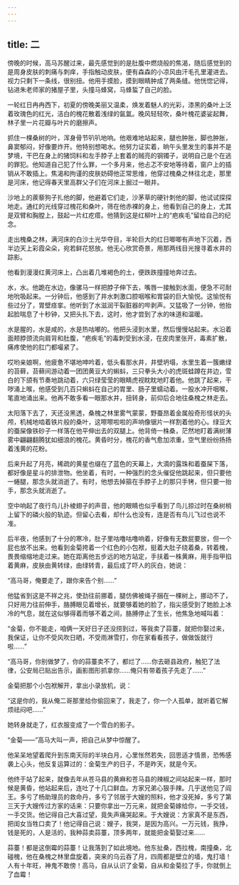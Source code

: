 ```yaml
---
---
---
```

title: 二
---




傍晚的时候，高马苏醒过来，最先感觉到的是肚腹中燃烧般的焦渴，随后感觉到的是周身皮肤的刺痛与刺痒，手指触动皮肤，便有森森的小凉风由汗毛孔里灌进去。视力只剩下一条线，很别扭。他用手摸脸，摸到眼睛肿成了两条缝。他恍惚记得，钻进朱老师家的猪屋子里，头撞马蜂窝，马蜂蜇了自己的脸。

一轮红日冉冉西下，初夏的傍晚美丽又温柔，焕发着魅人的光彩，漆黑的桑叶上泛着玫瑰色的红光，洁白的槐花散着浅绿的氤氲。晚风轻轻吹，桑叶槐花婆娑起舞，林子里一片花瓣与叶片的磨擦声。

抓住一棵桑树的叶，浑身骨节叭叭地响。他艰难地站起来，腿也肿胀，脚也肿胀，鼻窦郁闷，好像要炸开。他特别想喝水。他努力证实着，晌午头里发生的事并不是梦境，干巴在身上的猪饲料和左手脖子上套着的贼亮的钢镯子，说明自己是个在逃的罪犯。他知道自己犯了什么罪，一个多月来，他忐忑不安地等待着，窗户上的插销从不敢插上。焦渴和拘谨的皮肤妨碍他正常思维，他穿过槐桑之林往北走，那里是河床，他记得春天里高群父子们在河床上掘过一眼井。

沙地上的蒺藜狗子扎他的脚，他避着它们走，沙茅草的硬针刺他的脚，他试试探探地走。通红的光线穿过槐花和桑叶，筛在他赤裸的身上，他看到自己的身上，尤其是双臂和胸膛上，鼓起一片红疙瘩。他猜到这是红柳叶上的“疤疾毛”留给自己的纪念。

走出槐桑之林，满河床的白沙土光华夺目，半轮巨大的红日唧唧有声地下沉着，西半边天上彩霞朵朵，宛若鲜花怒放。他无心欣赏奇景，用那两线目光搜寻着水井的踪影。

他看到漫漫红黄河床上，凸出着几堆褐色的土，便跌跌撞撞地奔过去。

水，水。他跪在水边，像骡马一样把脖子伸下去，嘴唇一接触到水面，便急不可耐地吮吸起来。一分钟后，他感到了井水刺激口腔咽喉和胃袋的巨大愉悦。这愉悦有些过分了，胃壁痉挛。他听到了水滋润干裂脏器的哔剥声。又猛吸了一分钟，他抬起脸喘息了十秒钟，又把头扎下去，这时，他才尝到了水的味道和温暖。

水是腥的，水是咸的，水是热咕嘟的。他把头浸到水里，然后慢慢站起来。水沿着面颊脖颈流向肩背和肚腹，“疤疾毛”的毒刺受到水浸，在皮肉里张开，毒素扩散，痛疼使他的肛门都嘬紧了。

哎哟亲娘啊，他疲惫不堪地呻吟着，低头看那水井，井壁坍塌，水里生着一簇嫩绿的苔藓，苔藓间游动着一团团黄豆大的蝌蚪，三只拳头大小的虎斑蛙蹲在井边，雪白的下颌有节奏地跳动着，六只绿莹莹的眼睛虎视眈眈地盯着他。他跳了起来，干哕涌上喉，他感受到几百只蝌蚪在自己的胃里、肠子里蠕动着。一股水冲开咽喉，笔直地涌出来。他再不敢多看一眼那水井，扭转身，前仰后合地往桑槐之林走去。

太阳落下去了，天还没黑透，桑槐之林里雾气蒙蒙，野蚕昂着金属般奇形怪状的头颅，机械地啮着铁片般的桑叶，这嚓嚓啦啦的声响像锯片一样割着他的心。绿豆大的蚕屎像铁砂子一样落在他平伸出去的双腿上。他背倚一株桑，茫然地盯着满树薄雾中翩翩翻腾犹如细浪的槐花。黄昏时分，槐花的香气愈加浓重，空气里纷纷扬扬着浅黄的花粉。

后来升起了月亮，稀疏的黄星也缀在了蓝色的天幕上，大滴的露珠和着蚕屎下落，都好像是星斗的排泄物。他坐着，有时，一种强烈的念头催促他跳起来，但只要他一蜷腿，那念头就消逝了。有时，他想去掉箍在手脖子上的那只手铐，但只要一抬手，那念头就消逝了。

空中响起了夜行鸟儿扑棱翅子的声音，他的眼睛也似乎看到了鸟儿掠过时在桑树梢上留下的磷火般的轨迹。但留心去看，却什么也没有，连是否有鸟儿飞过也说不准。

后半夜，他感到了十分的寒冷，肚子里咕噜咕噜响着，好像有无数屁要放，但一个屁也放不出来。他看到金菊挎着一个红色的小包袱，挺着大肚子绕着桑，转着槐，畏畏缩缩地走过来。她在距离他五步远的地方站定，手扶着一株黄麻，用手指甲掐着黄麻，皮肤由黄转绿，由绿转青，最后成了吓人的灰白，她说：

“高马哥，俺要走了，跟你来告个别……”

他猛省到这是不祥之兆，使劲往前挪着，腿仿佛被绳子捆在一棵树上，挪动不了，只好用力往前伸手，胳膊眼见着增长，就要够着她的脸了，指尖感受到了她脸上冰冷的气息，就在这似够得着而够不着之间，胳膊停止了生长，他焦急地喊叫着：

“金菊，你不能走，咱俩一天好日子还没捞到过，等我卖了蒜薹，就把你娶过来，我保证，让你不受风吹日晒，不受雨淋雪打，你在家看看孩子，做做饭就行啦……”

“高马哥，你别做梦了，你的蒜薹卖不了，都烂了……你去砸县政府，触犯了法律，公安局已贴出告示，画影图形抓拿你……俺只有带着孩子先走了……”

金菊把那个小包袱解开，拿出小录放机，说：

“这是你的，我从俺二哥那里给你偷回来了，我走了，你一个人孤单，就听着它解烦祛闷吧……”

她转身就走了，红衣服变成了一个雪白的影子。

“金菊——”高马大叫一声，把自己从梦中惊醒了。

他呆呆地望着爬升到东南天际的半块白月，心里怅然若失，回思适才情景，恐怖感袭上心头，他反复运算过的：金菊生产的日子，不是昨天，就是今天。

他终于站了起来，就像去年从苍马县的黄麻和苍马县的辣椒之间站起来一样，那时候是黄昏，他站起来后，连吐了十几口鲜血。方家兄弟心狠手辣。几乎送他见了阎王。多亏了杨助理员的救命丹，多亏了邻居于大嫂的照料，他才没死掉，多亏了第三天于大嫂传过方家的话来：只要你拿出一万元来，就把金菊嫁给你，一手交钱，一手交货。他记得自己大喜过望，竟失声痛哭起来。于大嫂说：方家真不是东西，把闺女当牲口卖了！他记得自己说：嫂子，我哭，是因为高兴。一万元钱，我挣，钱是死的，人是活的，我种蒜卖蒜薹，顶多两年，就能把金菊娶过来……

蒜薹！都是这倒霉的蒜薹！让我落到了如此境地。他东扯桑，西拉槐，南撞桑，北碰槐，他在桑槐之林里盘旋着，突来的乌云吞了月，四周都是壁立的墙，鬼打墙！人有十年旺，神鬼不敢傍！高马，自从认识了金菊，自从和金菊拉了手，你就倒上了血霉！